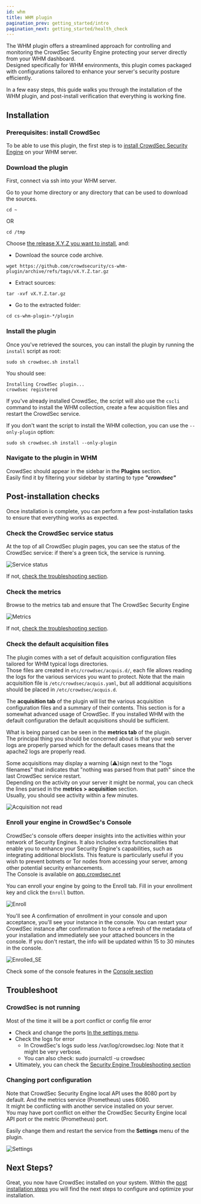 ```yaml
---
id: whm
title: WHM plugin
pagination_prev: getting_started/intro
pagination_next: getting_started/health_check
---
```


The WHM plugin offers a streamlined approach for controlling and monitoring the CrowdSec Security Engine protecting your server directly from your WHM dashboard.  
Designed specifically for WHM environments, this plugin comes packaged with configurations tailored to enhance your server's security posture efficiently.  

In a few easy steps, this guide walks you through the installation of the WHM plugin, and post-install verification that everything is working fine.

## Installation

### Prerequisites: install CrowdSec

To be able to use this plugin, the first step is to [install CrowdSec Security Engine](getting_started/installation/linux.mdx) on your WHM server.

### Download the plugin

First, connect via ssh into your WHM server.

Go to your home directory or any directory that can be used to download the sources.
```shell
cd ~
```
OR
```shell
cd /tmp
```

Choose [the release X.Y.Z you want to install](https://github.com/crowdsecurity/cs-whm-plugin/releases),
and:

* Download the source code archive.


```shell
wget https://github.com/crowdsecurity/cs-whm-plugin/archive/refs/tags/vX.Y.Z.tar.gz
```

* Extract sources:

```shell
tar -xvf vX.Y.Z.tar.gz
``` 

* Go to the extracted folder:

```shell
cd cs-whm-plugin-*/plugin
``` 


### Install the plugin

Once you've retrieved the sources, you can install the plugin by running the `install` script as root:

```shell
sudo sh crowdsec.sh install
```

You should see:

```
Installing CrowdSec plugin...
crowdsec registered
```

If you've already installed CrowdSec, the script will also use the `cscli` command to install the WHM collection, create a few acquisition files and restart the CrowdSec service.

If you don't want the script to install the WHM collection, you can use the `--only-plugin` option:

```
sudo sh crowdsec.sh install --only-plugin
```


### Navigate to the plugin in WHM


CrowdSec should appear in the sidebar in the **Plugins** section.  
Easily find it by filtering your sidebar by starting to type ***"crowdsec"***


## Post-installation checks

Once installation is complete, you can perform a few post-installation tasks to ensure that everything works as expected.


### Check the CrowdSec service status

At the top of all CrowdSec plugin pages, you can see the status of the CrowdSec service: if there's a green tick, the service is running. 

![Service status](/img/whm-service-status.png)

If not, [check the troubleshooting section](#crowdsec-is-not-running).

### Check the metrics

Browse to the metrics tab and ensure that The CrowdSec Security Engine 

![Metrics](/img/whm-metrics.png)

If not, [check the troubleshooting section](#changing-port-configuration).

### Check the default acquisition files

The plugin comes with a set of default acquisition configuration files tailored for WHM typical logs directories.  
Those files are created in `etc/crowdsec/acquis.d/`, each file allows reading the logs for the various services you want to protect. 
Note that the main acquisition file is `/etc/crowdsec/acquis.yaml`, but all additional acquisitions should be placed in `/etc/crowdsec/acquis.d`.  

The **acquisition tab** of the plugin will list the various acquisition configuration files and a summary of their contents.
This section is for a somewhat advanced usage of CrowdSec. If you installed WHM with the default configuration the default acquisitions should be sufficient.

What is being parsed can be seen in the **metrics tab** of the plugin.  
The principal thing you should be concerned about is that your web server logs are properly parsed which for the default cases means that the apache2 logs are properly read.

Some acquisitions may display a warning (⚠)sign next to the "logs filenames" that indicates that "nothing was parsed from that path" since the last CrowdSec service restart.  
Depending on the activity on your server it might be normal, you can check the lines parsed in the **metrics > acquisition** section.  
Usually, you should see activity within a few minutes.

![Acquisition not read](/img/whm-acquisition-not-read.png)

### Enroll your engine in CrowdSec's Console

CrowdSec's console offers deeper insights into the activities within your network of Security Engines. It also includes extra functionalities that enable you to enhance your Security Engine's capabilities, such as integrating additional blocklists. This feature is particularly useful if you wish to prevent botnets or Tor nodes from accessing your server, among other potential security enhancements.  
The Console is available on [app.crowdsec.net](https://app.crowdsec.net/)

You can enroll your engine by going to the Enroll tab.
Fill in your enrollment key and click the `Enroll` button.

![Enroll](/img/whm-enroll.png)

You'll see A confirmation of enrollment in your console and upon acceptance, you'll see your instance in the console.
You can restart your CrowdSec instance after confirmation to force a refresh of the metadata of your installation and immediately see your attached bouncers in the console. If you don't restart, the info will be updated within 15 to 30 minutes in the console.

![Enrolled_SE](/img/whm-console-example.png)

Check some of the console features in the [Console section](https://docs.crowdsec.net/u/console/intro)

## Troubleshoot

### CrowdSec is not running

Most of the time it will be a port conflict or config file error
- Check and change the ports [In the settings menu](#changing-port-configuration).
- Check the logs for error
  - In CrowdSec's logs sudo less /var/log/crowdsec.log: Note that it might be very verbose.
  - You can also check:  sudo journalctl -u crowdsec
- Ultimately, you can check the [Security Engine Troubleshooting section](/troubleshooting/security_engine.mdx)

### Changing port configuration

Note that CrowdSec Security Engine local API uses the 8080 port by default. And the metrics service (Prometheus) uses 6060.  
It might be conflicting with another service installed on your server.  
You may have port conflict on either the CrowdSec Security Engine local API port or the metric (Prometheus) port.  

Easily change them and restart the service from the **Settings** menu of the plugin.

![Settings](/img/whm-settings.png)

## Next Steps?

Great, you now have CrowdSec installed on your system. Within the [post installation steps](/getting_started/next_steps.mdx) you will find the next steps to configure and optimize your installation.
